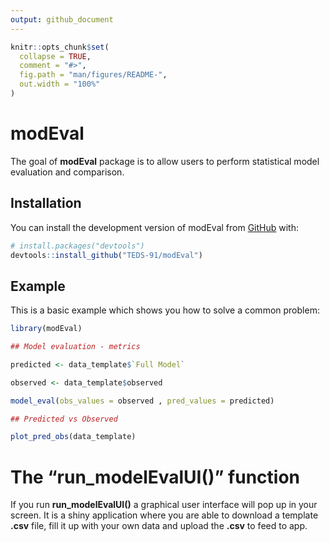 ```yaml
---
output: github_document
---
```


<!-- README.md is generated from README.Rmd. Please edit that file -->

```r
knitr::opts_chunk$set(
  collapse = TRUE,
  comment = "#>",
  fig.path = "man/figures/README-",
  out.width = "100%"
)
```

# modEval

<!-- badges: start -->
<!-- badges: end -->

The goal of __modEval__ package is to allow users to perform statistical model evaluation and comparison. 

## Installation

You can install the development version of modEval from [GitHub](https://github.com/) with:

``` r
# install.packages("devtools")
devtools::install_github("TEDS-91/modEval")
```

## Example

This is a basic example which shows you how to solve a common problem:

```r

library(modEval)

## Model evaluation - metrics

predicted <- data_template$`Full Model`

observed <- data_template$observed

model_eval(obs_values = observed , pred_values = predicted)
```


```r

## Predicted vs Observed

plot_pred_obs(data_template)

```

# The "run_modelEvalUI()" function

If you run __run_modelEvalUI()__ a graphical user interface will pop up in your screen. It is a shiny application where you are able to download a template __.csv__ file, fill it up with your own data and upload the __.csv__ to feed to app. 
